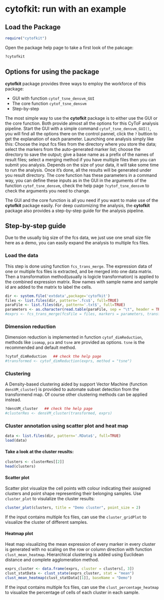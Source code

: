 
<!--
  %\VignetteIndexEntry{cytofkit: run with an example}
  %\VignetteEngine{knitr::knitr}
-->


cytofkit: run with an example
====================================================

Load the Package
--------------------

```r
require("cytofkit") 
```

Open the package help page to take a first look of the pakcage:
```r
?cytofkit
```

Options for using the package
------------------------------

**cytofkit** package provides three ways to employ the workforce of this package:

+ GUI with function `cytof_tsne_densvm_GUI`
+ The core function `cytof_tsne_densvm`
+ Step-by-step 

The most simple way to use the **cytofkit** package is to either use the GUI or the core function. Both provide almost all the options for this CyToF analysis pipeline. Start the GUI with a simple command `cytof_tsne_densvm_GUI()`, you will find all the options there on the control pannel, click the `?` buttion to get the explanation of each parameter. Launching one analysis simply like this: Choose the input fcs files from the directory where you store the data; select the markers from the auto-generated marker list; choose the directory to save the output; give a base name as a prefix of the names of result files; select a merging method if you have multiple files then you can submit you analysis. Depends on the size of your data, it will take some time to run the analysis. Once it's done, all the results will be generated under you result directory. The core function has these parameters in a command way, you can define these inputs as in the GUI in the arguments of the function `cytof_tsne_densvm`, check the help page `?cytof_tsne_densvm` to check the arguments you need to change.

The GUI and the core function is all you need if you want to make use of the **cytofkit** package easily. For deep customizing the analysis, the **cytofkit** package also provides a step-by-step guide for the analysis pipeline.

Step-by-step guide
-----------------------

Due to the usually big size of the fcs data, we just use one small size file here as a demo, you can easily expand the analysis to multiple fcs files.

### Load the data

This step is done using function `fcs_trans_merge`. The expression data of one or multiple fcs files is extracted, and be merged into one data matrix. Then a transformation method(usually is logicle transformation) is applied to the combined expression matrix. Row names with sample name and sample id are added to the matrix to label the cells.

```r
dir <- system.file('extdata',package='cytofkit')
files <- list.files(dir, pattern='.fcs$', full=TRUE)
paraFile <- list.files(dir, pattern='.txt$', full=TRUE)
parameters <- as.character(read.table(paraFile, sep = "\t", header = TRUE)[, 1])
#exprs <- fcs_trans_merge(fcsFile = files, markers = parameters, transformationMethod = "arcsin", mergeMethod = "all")
```

### Dimension reduction

Dimension reduction is implemented in function `cytof_dimReduction`, methods like `isomap`, `pca` and `tsne` are provided as options. `tsne` is the recommended and default method.

```r
?cytof_dimReduction   ## check the help page
#transformed <- cytof_dimReduction(exprs, method = "tsne")
```

### Clustering

A Density-based clustering aided by support Vector Machine (function `densVM_cluster`) is provided to automate subset detection from the transformend map. Of course other clustering methods can be applied instead. 

```r
?densVM_cluster   ## check the help page
#clusterRes <- densVM_cluster(transformed, exprs)
```

### Cluster annotation using scatter plot and heat map 

```r
data <- list.files(dir, pattern='.RData$', full=TRUE)
load(data)
```

#### Take a look at the cluster reuslts:
```r
clusters <- clusterRes[[2]]
head(clusters)
```

#### Scatter plot 
Scatter plot visualize the cell points with colour indicating their assigned clusters and point shape representing their belonging samples. Use `cluster_plot` to visulalize the cluster results:
```r
cluster_plot(clusters, title = "Demo cluster", point_size = 2)
```

If the input contains multiple fcs files, can use the `cluster_gridPlot` to visualize the cluster of different samples.

#### Heatmap plot
Heat map visualizing the mean expression of every marker in every cluster is generated with no scaling on the row or column direction with function `clust_mean_heatmap`. Hierarchical clustering is added using Euclidean distance and complete agglomeration method.

```r
exprs_cluster <- data.frame(exprs, cluster = clusters[, 3])
clust_statData <- clust_state(exprs_cluster, stat = "mean")
clust_mean_heatmap(clust_statData[[1]], baseName = "Demo")
```

If the input contains multiple fcs files, can use the `clust_percentage_heatmap` to visualize the percentage of cells of each cluster in each sample.

